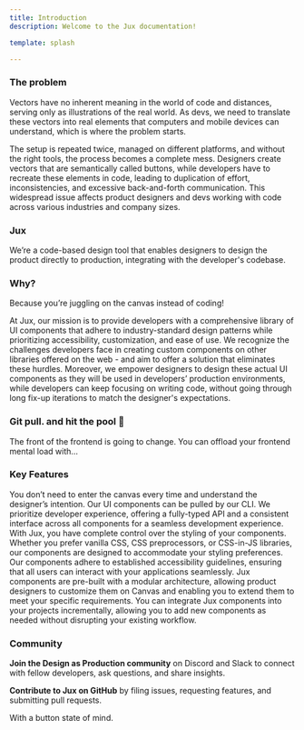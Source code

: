 ```yaml
---
title: Introduction
description: Welcome to the Jux documentation!

template: splash

---
```



### **The problem**

Vectors have no inherent meaning in the world of code and distances, serving only as illustrations of the real world. As devs, we need to translate these vectors into real elements that computers and mobile devices can understand, which is where the problem starts.

The setup is repeated twice, managed on different platforms, and without the right tools, the process becomes a complete mess. Designers create vectors that are semantically called buttons, while developers have to recreate these elements in code, leading to duplication of effort, inconsistencies, and excessive back-and-forth communication. This widespread issue affects product designers and devs working with code across various industries and company sizes.

### **Jux**

We’re a code-based design tool that enables designers to design the product directly to production, integrating with the developer's codebase.

### **Why?**

Because you’re juggling on the canvas instead of coding!

At Jux, our mission is to provide developers with a comprehensive library of UI components that adhere to industry-standard design patterns while prioritizing accessibility, customization, and ease of use. We recognize the challenges developers face in creating custom components on other libraries offered on the web - and aim to offer a solution that eliminates these hurdles.
Moreover, we empower designers to design these actual UI components as they will be used in developers’ production environments, while developers can keep focusing on writing code, without going through long fix-up iterations to match the designer's expectations.

### Git pull. and hit the pool 🤿

The front of the frontend is going to change. You can offload your frontend mental load with…

### **Key Features**

<CardGrid>
  <Card title='We’re not in Canvas anymore' icon='close'>
    You don’t need to enter the canvas every time and understand the designer’s intention. Our UI components can be pulled by our CLI.
  </Card>
  <Card title='User-Friendly' icon="heart">
    We prioritize developer experience, offering a fully-typed API and a consistent interface across all components for a seamless development experience.
  </Card>
  <Card title='Customizable' icon="seti:html">
    With Jux, you have complete control over the styling of your components. Whether you prefer vanilla CSS, CSS preprocessors, or CSS-in-JS libraries, our components are designed to accommodate your styling preferences.
  </Card>
  <Card title='Accessible' icon="seti:favicon">
    Our components adhere to established accessibility guidelines, ensuring that all users can interact with your applications seamlessly.
  </Card>
  <Card title='Modular and Open' icon="open-book">
    Jux components are pre-built with a modular architecture, allowing product designers to customize them on Canvas and enabling you to extend them to meet your specific requirements.
  </Card>
  <Card title='Incremental Adoption' icon="approve-check-circle">
    You can integrate Jux components into your projects incrementally, allowing you to add new components as needed without disrupting your existing workflow.
  </Card>
</CardGrid>

### **Community**

**Join the Design as Production community** on Discord and Slack to connect with fellow developers, ask questions, and share insights.

**Contribute to Jux on GitHub** by filing issues, requesting features, and submitting pull requests.

With a button state of mind.
